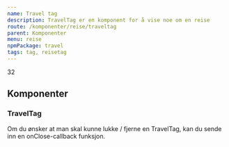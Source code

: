 ```yaml
---
name: Travel tag
description: TravelTag er en komponent for å vise noe om en reise
route: /komponenter/reise/traveltag
parent: Komponenter
menu: reise
npmPackage: travel
tags: tag, reisetag
---
```



<PageHeader />

<Playground advanced props={traveltag}>
  <TravelTag transport="bus">32</TravelTag>
</Playground>

## Komponenter

### TravelTag

<ImportStatement imports="TravelTag" />

<Props of={TravelTag} />

Om du ønsker at man skal kunne lukke / fjerne en TravelTag, kan du sende inn en onClose-callback funksjon.

